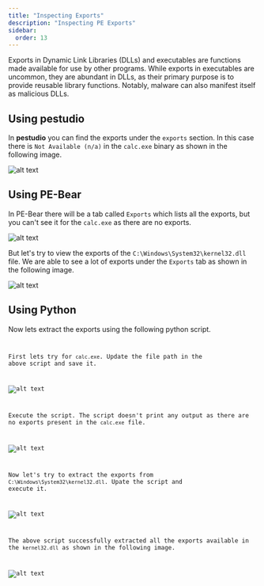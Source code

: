 ```yaml
---
title: "Inspecting Exports"
description: "Inspecting PE Exports"
sidebar:
  order: 13
---
```



Exports in Dynamic Link Libraries (DLLs) and executables are functions made available for use by other programs. While exports in executables are uncommon, they are abundant in DLLs, as their primary purpose is to provide reusable library functions. Notably, malware can also manifest itself as malicious DLLs.

## Using pestudio

In **pestudio** you can find the exports under the `exports` section. In this case there is `Not Available (n/a)` in the `calc.exe` binary as shown in the following image.

![alt text](../../assets/image-77.png)

## Using PE-Bear

In PE-Bear there will be a tab called `Exports` which lists all the exports, but you can't see it for the `calc.exe` as there are no exports.

![alt text](../../assets/image-68.png)

But let's try to view the exports of the `C:\Windows\System32\kernel32.dll` file. We are able to see a lot of exports under the `Exports` tab as shown in the following image.

![alt text](../../assets/image-67.png)

## Using Python

Now lets extract the exports using the following python script.

<Code
  lang="python"
  title="inspecting_exports.py"
  code={InspectingExportsPythonCode}
/>

First lets try for `calc.exe`. Update the file path in the above script and save it.

![alt text](../../assets/image-58.png)

Execute the script. The script doesn't print any output as there are no exports present in the `calc.exe` file.

![alt text](../../assets/image-60.png)

Now let's try to extract the exports from `C:\Windows\System32\kernel32.dll`. Upate the script and execute it.

![alt text](../../assets/image-62.png)

The above script successfully extracted all the exports available in the `kernel32.dll` as shown in the following image.

![alt text](../../assets/image-61.png)
